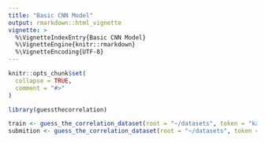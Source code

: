 ```yaml
---
title: "Basic CNN Model"
output: rmarkdown::html_vignette
vignette: >
  %\VignetteIndexEntry{Basic CNN Model}
  %\VignetteEngine{knitr::rmarkdown}
  %\VignetteEncoding{UTF-8}
---
```


```r
knitr::opts_chunk$set(
  collapse = TRUE,
  comment = "#>"
)
```

```r
library(guessthecorrelation)
```

```r
train <- guess_the_correlation_dataset(root = "~/datasets", token = "kaggle.json", download = TRUE, split = "train")
submition <- guess_the_correlation_dataset(root = "~/datasets", token = "kaggle.json", download = TRUE, split = "submition")
```

